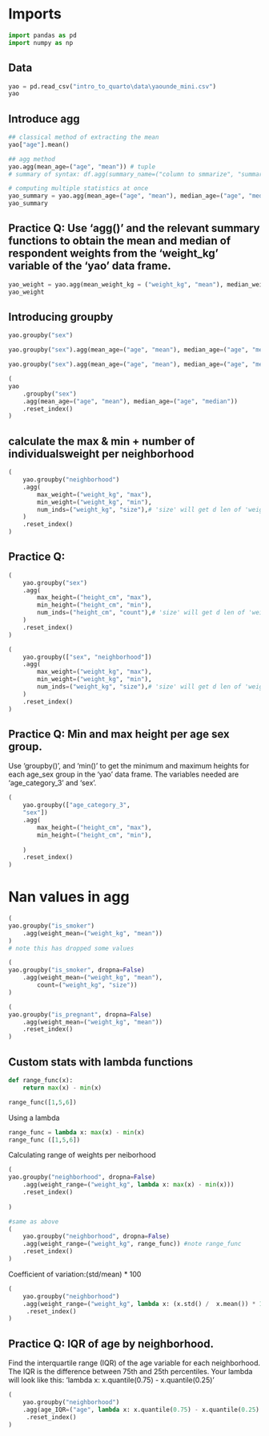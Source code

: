 # Imports

```python
import pandas as pd
import numpy as np
```

## Data

```python
yao = pd.read_csv("intro_to_quarto\data\yaounde_mini.csv")
yao
```

## Introduce agg

```python
## classical method of extracting the mean
yao["age"].mean()

```

```python
## agg method
yao.agg(mean_age=("age", "mean")) # tuple
# summary of syntax: df.agg(summary_name=("column to smmarize", "summary function"))
```


```python
# computing multiple statistics at once
yao_summary = yao.agg(mean_age=("age", "mean"), median_age=("age", "median"))
yao_summary
```

## Practice Q: Use 'agg()' and the relevant summary functions to obtain the mean and median of respondent weights from the 'weight_kg' variable of the 'yao' data frame.


```python
yao_weight = yao.agg(mean_weight_kg = ("weight_kg", "mean"), median_weight_kg = ("weight_kg", "median"))
yao_weight
```

## Introducing groupby

```python
yao.groupby("sex")
```


```python
yao.groupby("sex").agg(mean_age=("age", "mean"), median_age=("age", "median"))
```

```python
yao.groupby("sex").agg(mean_age=("age", "mean"), median_age=("age", "median")).reset_index()
```


```python
(
yao
    .groupby("sex")
    .agg(mean_age=("age", "mean"), median_age=("age", "median"))
    .reset_index()
)
```

## calculate the max & min + number of individualsweight per neighborhood


```python
(
    yao.groupby("neighborhood")
    .agg(
        max_weight=("weight_kg", "max"),
        min_weight=("weight_kg", "min"),
        num_inds=("weight_kg", "size"),# 'size' will get d len of 'weight_kg' per neighborhood
    )
    .reset_index()
)
```

## Practice Q:

```python
(
    yao.groupby("sex")
    .agg(
        max_height=("height_cm", "max"),
        min_height=("height_cm", "min"),
        num_inds=("height_cm", "count"),# 'size' will get d len of 'weight_kg' per neighborhood
    )
    .reset_index()
)
```


```python

(
    yao.groupby(["sex", "neighborhood"])
    .agg(
        max_weight=("weight_kg", "max"),
        min_weight=("weight_kg", "min"),
        num_inds=("weight_kg", "size"),# 'size' will get d len of 'weight_kg' per neighborhood
    )
    .reset_index()
)
```

## Practice Q: Min and max height per age sex group. 
Use 'groupby()', and 'min()' to get the minimum and maximum heights for each age_sex group in the 'yao' data frame. The variables needed are 'age_category_3' and 'sex'.
```python

(
    yao.groupby(["age_category_3",
    "sex"])
    .agg(
        max_height=("height_cm", "max"),
        min_height=("height_cm", "min"),
       
    )
    .reset_index()
)
```

# Nan values in agg

```python
(
yao.groupby("is_smoker")
    .agg(weight_mean=("weight_kg", "mean"))
)
# note this has dropped some values
```

```python
(
yao.groupby("is_smoker", dropna=False)
    .agg(weight_mean=("weight_kg", "mean"),
        count=("weight_kg", "size"))
)
```

```python
(
yao.groupby("is_pregnant", dropna=False)
    .agg(weight_mean=("weight_kg", "mean"))
    .reset_index()
)
```

## Custom stats with lambda functions

```python
def range_func(x):
    return max(x) - min(x)

range_func([1,5,6])
```
Using a lambda

```python
range_func = lambda x: max(x) - min(x)
range_func ([1,5,6])
```

Calculating range of weights per neiborhood
```python
(
yao.groupby("neighborhood", dropna=False)
    .agg(weight_range=("weight_kg", lambda x: max(x) - min(x)))
    .reset_index()
    
)
```

```python
#same as above
(
    yao.groupby("neighborhood", dropna=False)
    .agg(weight_range=("weight_kg", range_func)) #note range_func
    .reset_index()
)
```

Coefficient of variation:(std/mean) * 100

```python
(
    yao.groupby("neighborhood")
    .agg(weight_range=("weight_kg", lambda x: (x.std() /  x.mean()) * 100 ))
     .reset_index()
)
```

## Practice Q: IQR of age by neighborhood.
Find the interquartile range (IQR) of the age variable for each neighborhood. The IQR is the difference between 75th and 25th percentiles. Your lambda will look like this: 'lambda x: x.quantile(0.75) - x.quantile(0.25)'
```python
(
    yao.groupby("neighborhood")
    .agg(age_IQR=("age", lambda x: x.quantile(0.75) - x.quantile(0.25) ))
     .reset_index()
)
```